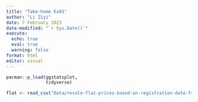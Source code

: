```yaml
---
title: "Take-home Ex03"
author: "Li Ziyi"
date: 7 February 2023
date-modified: "`r Sys.Date()`"
execute:
  echo: true
  eval: true
  warning: false
format: html
editor: visual
---
```



```r
pacman::p_load(ggstatsplot, 
               tidyverse)
```

```r
flat <- read_csv("Data/resale-flat-prices-based-on-registration-date-from-jan-2017-onwards.csv")
```